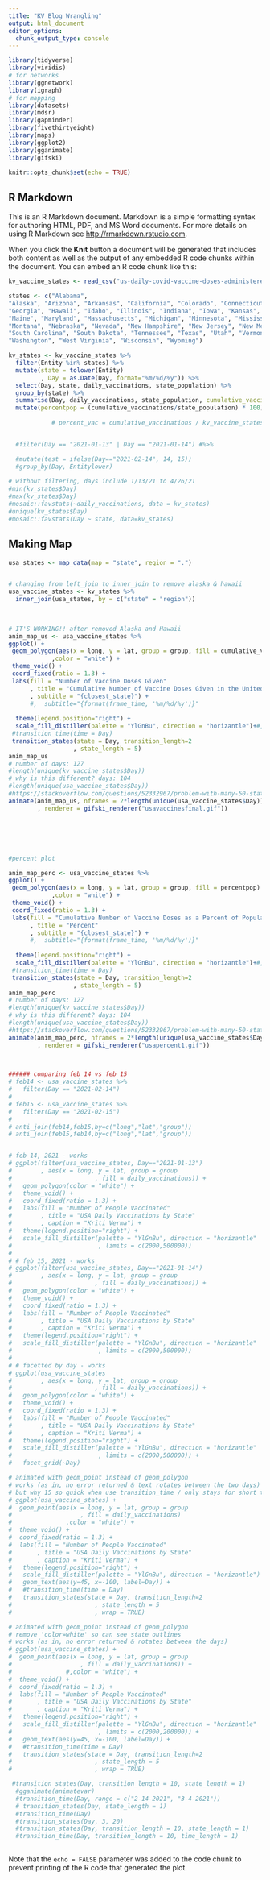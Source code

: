 ```yaml
---
title: "KV Blog Wrangling"
output: html_document
editor_options: 
  chunk_output_type: console
---
```


```r

library(tidyverse)
library(viridis)
# for networks
library(ggnetwork)
library(igraph)
# for mapping
library(datasets)
library(mdsr)
library(gapminder)
library(fivethirtyeight)
library(maps)
library(ggplot2)
library(gganimate)
library(gifski)

knitr::opts_chunk$set(echo = TRUE)
```

## R Markdown

This is an R Markdown document. Markdown is a simple formatting syntax for authoring HTML, PDF, and MS Word documents. For more details on using R Markdown see <http://rmarkdown.rstudio.com>.

When you click the **Knit** button a document will be generated that includes both content as well as the output of any embedded R code chunks within the document. You can embed an R code chunk like this:

```r
kv_vaccine_states <- read_csv("us-daily-covid-vaccine-doses-administered_final.csv")

states <- c("Alabama",
"Alaska", "Arizona", "Arkansas", "California", "Colorado", "Connecticut", "Delaware", "Florida",
"Georgia", "Hawaii", "Idaho", "Illinois", "Indiana", "Iowa", "Kansas", "Kentucky", "Louisiana",
"Maine", "Maryland", "Massachusetts", "Michigan", "Minnesota", "Mississippi", "Missouri",
"Montana", "Nebraska", "Nevada", "New Hampshire", "New Jersey", "New Mexico", "New York", "North Carolina", "North Dakota", "Ohio", "Oklahoma", "Oregon", "Pennsylvania", "Rhode Island",
"South Carolina", "South Dakota", "Tennessee", "Texas", "Utah", "Vermont", "Virginia",
"Washington", "West Virginia", "Wisconsin", "Wyoming")

kv_states <- kv_vaccine_states %>%
  filter(Entity %in% states) %>%
  mutate(state = tolower(Entity)
         , Day = as.Date(Day, format="%m/%d/%y")) %>%
  select(Day, state, daily_vaccinations, state_population) %>%
  group_by(state) %>%
  summarise(Day, daily_vaccinations, state_population, cumulative_vaccinations = cumsum(daily_vaccinations)) %>%
  mutate(percentpop = (cumulative_vaccinations/state_population) * 100)
  
            # percent_vac = cumulative_vaccinations / kv_vaccine_states$state_population)


  #filter(Day == "2021-01-13" | Day == "2021-01-14") #%>%

  #mutate(test = ifelse(Day=="2021-02-14", 14, 15))
  #group_by(Day, Entitylower)
         
# without filtering, days include 1/13/21 to 4/26/21
#min(kv_states$Day)
#max(kv_states$Day)
#mosaic::favstats(~daily_vaccinations, data = kv_states)
#unique(kv_states$Day)
#mosaic::favstats(Day ~ state, data=kv_states)
```

## Making Map

```r
usa_states <- map_data(map = "state", region = ".") 


# changing from left_join to inner_join to remove alaska & hawaii
usa_vaccine_states <- kv_states %>%
  inner_join(usa_states, by = c("state" = "region")) 
  
  

# IT'S WORKING!! after removed Alaska and Hawaii 
anim_map_us <- usa_vaccine_states %>%
ggplot() +
 geom_polygon(aes(x = long, y = lat, group = group, fill = cumulative_vaccinations)
            ,color = "white") +
 theme_void() +
 coord_fixed(ratio = 1.3) +
 labs(fill = "Number of Vaccine Doses Given"
      , title = "Cumulative Number of Vaccine Doses Given in the United States"
      , subtitle = "{closest_state}") +
      #,  subtitle="{format(frame_time, '%m/%d/%y')}"
    
  theme(legend.position="right") +
  scale_fill_distiller(palette = "YlGnBu", direction = "horizantle")+#, limits = c(0,30000000)) +
 #transition_time(time = Day)
 transition_states(state = Day, transition_length=2
                  , state_length = 5)
anim_map_us
# number of days: 127
#length(unique(kv_vaccine_states$Day))
# why is this different? days: 104
#length(unique(usa_vaccine_states$Day))
#https://stackoverflow.com/questions/52332967/problem-with-many-50-states-in-gganimate
animate(anim_map_us, nframes = 2*length(unique(usa_vaccine_states$Day))
        , renderer = gifski_renderer("usavaccinesfinal.gif"))






#percent plot

anim_map_perc <- usa_vaccine_states %>%
ggplot() +
 geom_polygon(aes(x = long, y = lat, group = group, fill = percentpop)
            ,color = "white") +
 theme_void() +
 coord_fixed(ratio = 1.3) +
 labs(fill = "Cumulative Number of Vaccine Doses as a Percent of Population"
      , title = "Percent"
      , subtitle = "{closest_state}") +
      #,  subtitle="{format(frame_time, '%m/%d/%y')}"
    
  theme(legend.position="right") +
  scale_fill_distiller(palette = "YlGnBu", direction = "horizantle")+#, limits = c(0,30000000)) +
 #transition_time(time = Day)
 transition_states(state = Day, transition_length=2
                  , state_length = 5)
anim_map_perc
# number of days: 127
#length(unique(kv_vaccine_states$Day))
# why is this different? days: 104
#length(unique(usa_vaccine_states$Day))
#https://stackoverflow.com/questions/52332967/problem-with-many-50-states-in-gganimate
animate(anim_map_perc, nframes = 2*length(unique(usa_vaccine_states$Day))
        , renderer = gifski_renderer("usapercent1.gif"))

 
```

```r
###### comparing feb 14 vs feb 15
# feb14 <- usa_vaccine_states %>%
#   filter(Day == "2021-02-14")
# 
# feb15 <- usa_vaccine_states %>%
#   filter(Day == "2021-02-15")
# 
# anti_join(feb14,feb15,by=c("long","lat","group"))
# anti_join(feb15,feb14,by=c("long","lat","group"))


# feb 14, 2021 - works
# ggplot(filter(usa_vaccine_states, Day=="2021-01-13")
#        , aes(x = long, y = lat, group = group
#                       , fill = daily_vaccinations)) +
#   geom_polygon(color = "white") +
#   theme_void() +
#   coord_fixed(ratio = 1.3) +
#   labs(fill = "Number of People Vaccinated"
#        , title = "USA Daily Vaccinations by State"
#        , caption = "Kriti Verma") +
#   theme(legend.position="right") +
#   scale_fill_distiller(palette = "YlGnBu", direction = "horizantle"
#                        , limits = c(2000,500000))
# 
# # feb 15, 2021 - works
# ggplot(filter(usa_vaccine_states, Day=="2021-01-14")
#        , aes(x = long, y = lat, group = group
#                       , fill = daily_vaccinations)) +
#   geom_polygon(color = "white") +
#   theme_void() +
#   coord_fixed(ratio = 1.3) +
#   labs(fill = "Number of People Vaccinated"
#        , title = "USA Daily Vaccinations by State" 
#        , caption = "Kriti Verma") +
#   theme(legend.position="right") +
#   scale_fill_distiller(palette = "YlGnBu", direction = "horizantle"
#                        , limits = c(2000,500000))
# 
# # facetted by day - works
# ggplot(usa_vaccine_states
#        , aes(x = long, y = lat, group = group
#                       , fill = daily_vaccinations)) +
#   geom_polygon(color = "white") +
#   theme_void() +
#   coord_fixed(ratio = 1.3) +
#   labs(fill = "Number of People Vaccinated"
#        , title = "USA Daily Vaccinations by State" 
#        , caption = "Kriti Verma") +
#   theme(legend.position="right") +
#   scale_fill_distiller(palette = "YlGnBu", direction = "horizantle"
#                        , limits = c(2000,500000)) +
#   facet_grid(~Day)

# animated with geom_point instead of geom_polygon
# works (as in, no error returned & text rotates between the two days)
# but why 15 so quick when use transition_time / only stays for short time?
# ggplot(usa_vaccine_states) +
#  geom_point(aes(x = long, y = lat, group = group
#                   , fill = daily_vaccinations)
#               ,color = "white") +
#  theme_void() +
#  coord_fixed(ratio = 1.3) +
#  labs(fill = "Number of People Vaccinated"
#       , title = "USA Daily Vaccinations by State"
#       , caption = "Kriti Verma") +
#   theme(legend.position="right") +
#   scale_fill_distiller(palette = "YlGnBu", direction = "horizantle") +
#   geom_text(aes(y=45, x=-100, label=Day)) +
#   #transition_time(time = Day)
#   transition_states(state = Day, transition_length=2
#                       , state_length = 5
#                       , wrap = TRUE)

# animated with geom_point instead of geom_polygon
# remove 'color=white' so can see state outlines
# works (as in, no error returned & rotates between the days)
# ggplot(usa_vaccine_states) +
#  geom_point(aes(x = long, y = lat, group = group
#                   , fill = daily_vaccinations)) +
#               #,color = "white") +
#  theme_void() +
#  coord_fixed(ratio = 1.3) +
#  labs(fill = "Number of People Vaccinated"
#       , title = "USA Daily Vaccinations by State"
#       , caption = "Kriti Verma") +
#   theme(legend.position="right") +
#   scale_fill_distiller(palette = "YlGnBu", direction = "horizantle"
#                        , limits = c(2000,200000)) +
#   geom_text(aes(y=45, x=-100, label=Day)) +
#   #transition_time(time = Day)
#   transition_states(state = Day, transition_length=2
#                       , state_length = 5
#                       , wrap = TRUE)

 #transition_states(Day, transition_length = 10, state_length = 1)
  #gganimate(animatevar)
  #transition_time(Day, range = c("2-14-2021", "3-4-2021"))
  # transition_states(Day, state_length = 1)
  #transition_time(Day) 
  #transition_states(Day, 3, 20)
  #transition_states(Day, transition_length = 10, state_length = 1)
  #transition_time(Day, transition_length = 10, time_length = 1)
  
```
Note that the `echo = FALSE` parameter was added to the code chunk to prevent printing of the R code that generated the plot.
